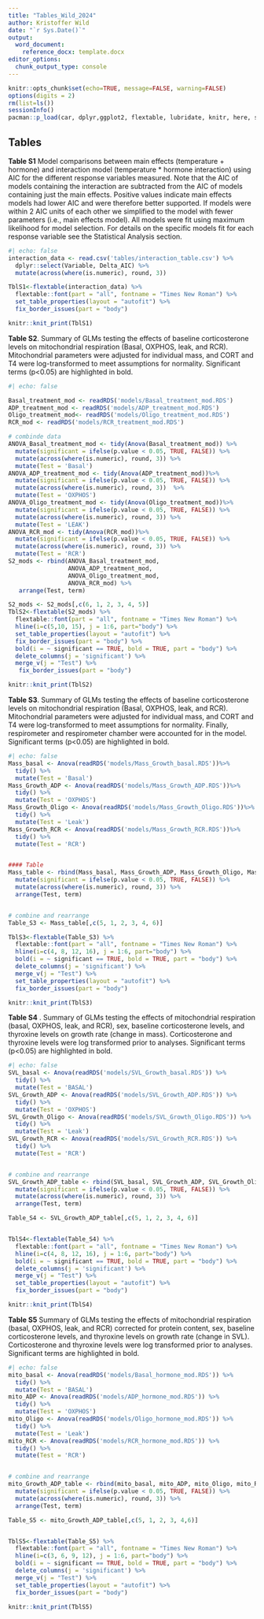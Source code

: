 ```yaml
---
title: "Tables_Wild_2024"
author: Kristoffer Wild
date: "`r Sys.Date()`"
output: 
  word_document:
    reference_docx: template.docx
editor_options: 
  chunk_output_type: console
---
```


```r
knitr::opts_chunk$set(echo=TRUE, message=FALSE, warning=FALSE)
options(digits = 2)
rm(list=ls())
sessionInfo()
pacman::p_load(car, dplyr,ggplot2, flextable, lubridate, knitr, here, stringr, broom, tibble, tidyverse)
```

## Tables
**Table S1** Model comparisons between main effects (temperature + hormone) and interaction model (temperature * hormone interaction) using AIC for the different response variables measured. Note that the AIC of models containing the interaction are subtracted from the AIC of models containing just the main effects. Positive values indicate main effects models had lower AIC and were therefore better supported. If models were within 2 AIC units of each other we simplified to the model with fewer parameters (i.e., main effects model). All models were fit using maximum likelihood for model selection. For details on the specific models fit for each response variable see the Statistical Analysis section.
```r
#| echo: false
interaction_data <- read.csv('tables/interaction_table.csv') %>% 
  dplyr::select(Variable, Delta_AIC) %>% 
  mutate(across(where(is.numeric), round, 3))

TblS1<-flextable(interaction_data) %>%
  flextable::font(part = "all", fontname = "Times New Roman") %>%
  set_table_properties(layout = "autofit") %>%
  fix_border_issues(part = "body")

knitr::knit_print(TblS1)
```

**Table S2**. Summary of GLMs testing the effects of baseline corticosterone levels on mitochondrial respiration (Basal, OXPHOS, leak, and RCR). Mitochondrial parameters were adjusted for individual mass, and CORT and T4 were log-transformed to meet assumptions for normality. Significant terms (p<0.05) are highlighted in bold. 
```r
#| echo: false

Basal_treatment_mod <- readRDS('models/Basal_treatment_mod.RDS')
ADP_treatment_mod <- readRDS('models/ADP_treatment_mod.RDS')
Oligo_treatment_mod<- readRDS('models/Oligo_treatment_mod.RDS')
RCR_mod <- readRDS('models/RCR_treatment_mod.RDS')

# combinde data
ANOVA_Basal_treatment_mod <- tidy(Anova(Basal_treatment_mod)) %>% 
  mutate(significant = ifelse(p.value < 0.05, TRUE, FALSE)) %>%
  mutate(across(where(is.numeric), round, 3)) %>% 
  mutate(Test = 'Basal')
ANOVA_ADP_treatment_mod <- tidy(Anova(ADP_treatment_mod))%>% 
  mutate(significant = ifelse(p.value < 0.05, TRUE, FALSE)) %>%
  mutate(across(where(is.numeric), round, 3))  %>% 
  mutate(Test = 'OXPHOS')
ANOVA_Oligo_treatment_mod <- tidy(Anova(Oligo_treatment_mod))%>% 
  mutate(significant = ifelse(p.value < 0.05, TRUE, FALSE)) %>%
  mutate(across(where(is.numeric), round, 3)) %>% 
  mutate(Test = 'LEAK')
ANOVA_RCR_mod <- tidy(Anova(RCR_mod))%>% 
  mutate(significant = ifelse(p.value < 0.05, TRUE, FALSE)) %>%
  mutate(across(where(is.numeric), round, 3)) %>% 
  mutate(Test = 'RCR') 
S2_mods <- rbind(ANOVA_Basal_treatment_mod,
                 ANOVA_ADP_treatment_mod,
                 ANOVA_Oligo_treatment_mod,
                 ANOVA_RCR_mod) %>% 
   arrange(Test, term)

S2_mods <- S2_mods[,c(6, 1, 2, 3, 4, 5)]
TblS2<-flextable(S2_mods) %>%
  flextable::font(part = "all", fontname = "Times New Roman") %>%
  hline(i=c(5,10, 15), j = 1:6, part="body") %>% 
  set_table_properties(layout = "autofit") %>%
  fix_border_issues(part = "body") %>%
  bold(i = ~ significant == TRUE, bold = TRUE, part = "body") %>% 
  delete_columns(j = 'significant') %>% 
  merge_v(j = "Test") %>% 
   fix_border_issues(part = "body") 

knitr::knit_print(TblS2)
```

\newpage
**Table S3**. Summary of GLMs testing the effects of baseline corticosterone levels on mitochondrial respiration (Basal, OXPHOS, leak, and RCR). Mitochondrial parameters were adjusted for individual mass, and CORT and T4 were log-transformed to meet assumptions for normality. Finally, respirometer and respirometer chamber were accounted for in the model. Significant terms (p<0.05) are highlighted in bold.  
```r
#| echo: false
Mass_basal <- Anova(readRDS('models/Mass_Growth_basal.RDS'))%>% 
  tidy() %>% 
  mutate(Test = 'Basal')
Mass_Growth_ADP <- Anova(readRDS('models/Mass_Growth_ADP.RDS'))%>%
  tidy() %>% 
  mutate(Test = 'OXPHOS')
Mass_Growth_Oligo <- Anova(readRDS('models/Mass_Growth_Oligo.RDS'))%>%
  tidy() %>% 
  mutate(Test = 'Leak')
Mass_Growth_RCR <- Anova(readRDS('models/Mass_Growth_RCR.RDS'))%>%
  tidy() %>% 
  mutate(Test = 'RCR')


#### Table
Mass_table <- rbind(Mass_basal, Mass_Growth_ADP, Mass_Growth_Oligo, Mass_Growth_RCR)%>% 
  mutate(significant = ifelse(p.value < 0.05, TRUE, FALSE)) %>%
  mutate(across(where(is.numeric), round, 3)) %>% 
  arrange(Test, term)


# combine and rearrange
Table_S3 <- Mass_table[,c(5, 1, 2, 3, 4, 6)]

TblS3<-flextable(Table_S3) %>%
  flextable::font(part = "all", fontname = "Times New Roman") %>%
  hline(i=c(4, 8, 12, 16), j = 1:6, part="body") %>% 
  bold(i = ~ significant == TRUE, bold = TRUE, part = "body") %>% 
  delete_columns(j = 'significant') %>%
  merge_v(j = "Test") %>% 
  set_table_properties(layout = "autofit") %>%
  fix_border_issues(part = "body")

knitr::knit_print(TblS3)
```
\newpage

**Table S4** . Summary of GLMs testing the effects of mitochondrial respiration (basal, OXPHOS, leak, and RCR), sex, baseline corticosterone levels, and thyroxine levels on growth rate (change in mass). Corticosterone and thyroxine levels were log transformed prior to analyses. Significant terms (p<0.05) are highlighted in bold.
```r
#| echo: false
SVL_basal <- Anova(readRDS('models/SVL_Growth_basal.RDS')) %>% 
  tidy() %>% 
  mutate(Test = 'BASAL')
SVL_Growth_ADP <- Anova(readRDS('models/SVL_Growth_ADP.RDS')) %>% 
  tidy() %>% 
  mutate(Test = 'OXPHOS')
SVL_Growth_Oligo <- Anova(readRDS('models/SVL_Growth_Oligo.RDS')) %>% 
  tidy() %>% 
  mutate(Test = 'Leak')
SVL_Growth_RCR <- Anova(readRDS('models/SVL_Growth_RCR.RDS')) %>% 
  tidy() %>% 
  mutate(Test = 'RCR')


# combine and rearrange
SVL_Growth_ADP_table <- rbind(SVL_basal, SVL_Growth_ADP, SVL_Growth_Oligo, SVL_Growth_RCR)%>% 
  mutate(significant = ifelse(p.value < 0.05, TRUE, FALSE)) %>%
  mutate(across(where(is.numeric), round, 3)) %>% 
  arrange(Test, term)

Table_S4 <- SVL_Growth_ADP_table[,c(5, 1, 2, 3, 4, 6)]


TblS4<-flextable(Table_S4) %>%
  flextable::font(part = "all", fontname = "Times New Roman") %>%
  hline(i=c(4, 8, 12, 16), j = 1:6, part="body") %>% 
  bold(i = ~ significant == TRUE, bold = TRUE, part = "body") %>% 
  delete_columns(j = 'significant') %>%
  merge_v(j = "Test") %>% 
  set_table_properties(layout = "autofit") %>%
  fix_border_issues(part = "body")

knitr::knit_print(TblS4)
```
\newpage
**Table S5** Summary of GLMs testing the effects of mitochondrial respiration (basal, OXPHOS, leak, and RCR) corrected for protein content, sex, baseline corticosterone levels, and thyroxine levels on growth rate (change in SVL). Corticosterone and thyroxine levels were log transformed prior to analyses. Significant terms are highlighted in bold.
```r
#| echo: false
mito_basal <- Anova(readRDS('models/Basal_hormone_mod.RDS')) %>% 
  tidy() %>% 
  mutate(Test = 'BASAL')
mito_ADP <- Anova(readRDS('models/ADP_hormone_mod.RDS')) %>% 
  tidy() %>% 
  mutate(Test = 'OXPHOS')
mito_Oligo <- Anova(readRDS('models/Oligo_hormone_mod.RDS')) %>% 
  tidy() %>% 
  mutate(Test = 'Leak')
mito_RCR <- Anova(readRDS('models/RCR_hormone_mod.RDS')) %>% 
  tidy() %>% 
  mutate(Test = 'RCR')


# combine and rearrange
mito_Growth_ADP_table <- rbind(mito_basal, mito_ADP, mito_Oligo, mito_RCR)%>% 
  mutate(significant = ifelse(p.value < 0.05, TRUE, FALSE)) %>%
  mutate(across(where(is.numeric), round, 3)) %>% 
  arrange(Test, term)

Table_S5 <- mito_Growth_ADP_table[,c(5, 1, 2, 3, 4,6)]


TblS5<-flextable(Table_S5) %>%
  flextable::font(part = "all", fontname = "Times New Roman") %>%
  hline(i=c(3, 6, 9, 12), j = 1:6, part="body") %>% 
  bold(i = ~ significant == TRUE, bold = TRUE, part = "body") %>% 
  delete_columns(j = 'significant') %>%
  merge_v(j = "Test") %>% 
  set_table_properties(layout = "autofit") %>%
  fix_border_issues(part = "body")

knitr::knit_print(TblS5)
```
